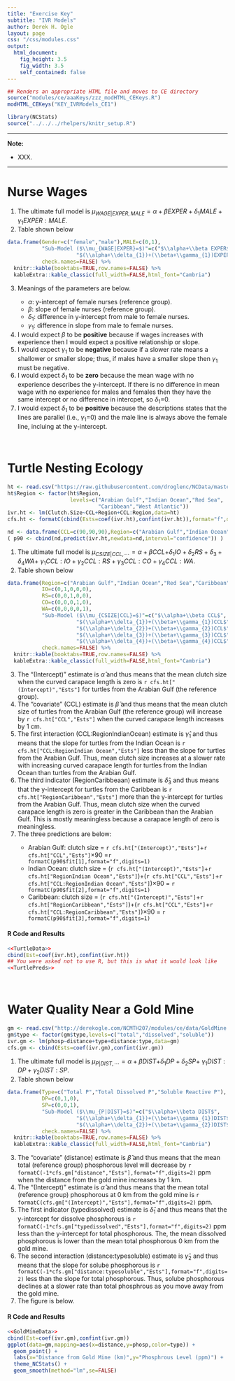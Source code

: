 ```yaml
---
title: "Exercise Key"
subtitle: "IVR Models"
author: Derek H. Ogle
layout: page
css: "/css/modules.css"
output:
  html_document:
    fig_height: 3.5
    fig_width: 3.5
    self_contained: false
---
```


```r
## Renders an appropriate HTML file and moves to CE directory
source("modules/ce/aaaKeys/zzz_modHTML_CEKeys.R")
modHTML_CEKeys("KEY_IVRModels_CE1")
```

```r
library(NCStats)
source("../../../rhelpers/knitr_setup.R")
```

----

<div class="alert alert-warning">
<strong>Note:</strong> 
<ul>
  <li>XXX.</li>
</ul>
</div>

----

# Nurse Wages

1. The ultimate full model is $\mu_{WAGE|EXPER,MALE} = \alpha+\beta EXPER+\delta_{1}MALE+\gamma_{1}EXPER:MALE$.
1. Table shown below

```r
data.frame(Gender=c("female","male"),MALE=c(0,1),
           "Sub-Model ($\\mu_{WAGE|EXPER}=$)"=c("$\\alpha+\\beta EXPER$",
                      "$(\\alpha+\\delta_{1})+(\\beta+\\gamma_{1})EXPER$"),
           check.names=FALSE) %>%
  knitr::kable(booktabs=TRUE,row.names=FALSE) %>%
  kableExtra::kable_classic(full_width=FALSE,html_font="Cambria")
```

<ol start="3">
  <li> Meanings of the parameters are below.</li>
    <ul>
      <li>$\alpha$: y-intercept of female nurses (reference group).
      <li>$\beta$: slope of female nurses (reference group).
      <li>$\delta_{1}$: difference in y-intercept from male to female nurses.
      <li>$\gamma_{1}$: difference in slope from male to female nurses.
    </ul>
  <li>I would expect $\beta$ to be <strong>positive</strong> because if wages increases with experience then I would expect a positive relationship or slope.</li>
  <li>I would expect $\gamma_{1}$ to be <strong>negative</strong> because if a slower rate means a shallower or smaller slope; thus, if males have a smaller slope then $\gamma_{1}$ must be negative.</li>
  <li>I would expect $\delta_{1}$ to be <strong>zero</strong> because the mean wage with no experience describes the y-intercept. If there is no difference in mean wage with no experience for males and females then they have the same intercept or no difference in intercpet, so $\delta_{1}$=0.</li>
  <li>I would expect $\delta_{1}$ to be <strong>positive</strong> because the descriptions states that the lines are parallel (i.e., $\gamma_{1}$=0) and the male line is always above the female line, incluing at the y-intercept.</li>
</ol>

&nbsp;

# Turtle Nesting Ecology
```r
ht <- read.csv("https://raw.githubusercontent.com/droglenc/NCData/master/HawksbillTurtles.csv")
ht$Region <- factor(ht$Region,
                    levels=c("Arabian Gulf","Indian Ocean","Red Sea",
                             "Caribbean","West Atlantic"))
ivr.ht <- lm(Clutch.Size~CCL+Region+CCL:Region,data=ht)
cfs.ht <- formatC(cbind(Ests=coef(ivr.ht),confint(ivr.ht)),format="f",digits=2)
```
```r
nd <- data.frame(CCL=c(90,90,90),Region=c("Arabian Gulf","Indian Ocean","Caribbean"))
( p90 <- cbind(nd,predict(ivr.ht,newdata=nd,interval="confidence")) )
```

1. The ultimate full model is $\mu_{CSIZE|CCL,\cdots} = \alpha+\beta CCL+$$\delta_{1}IO+\delta_{2}RS+\delta_{3}+\delta_{4}WA+$ $\gamma_{1}CCL:IO+\gamma_{2}CCL:RS+\gamma_{3}CCL:CO+\gamma_{4}CCL:WA$.
1. Table shown below

```r
data.frame(Region=c("Arabian Gulf","Indian Ocean","Red Sea","Caribbean","West Atlantic"),
           IO=c(0,1,0,0,0),
           RS=c(0,0,1,0,0),
           CO=c(0,0,0,1,0),
           WA=c(0,0,0,0,1),
           "Sub-Model ($\\mu_{CSIZE|CCL}=$)"=c("$\\alpha+\\beta CCL$",
                      "$(\\alpha+\\delta_{1})+(\\beta+\\gamma_{1})CCL$",
                      "$(\\alpha+\\delta_{2})+(\\beta+\\gamma_{2})CCL$",
                      "$(\\alpha+\\delta_{3})+(\\beta+\\gamma_{3})CCL$",
                      "$(\\alpha+\\delta_{4})+(\\beta+\\gamma_{4})CCL$"),
           check.names=FALSE) %>%
  knitr::kable(booktabs=TRUE,row.names=FALSE) %>%
  kableExtra::kable_classic(full_width=FALSE,html_font="Cambria")
```

<ol start="3">
<li>The "(Intercept)" estimate is $\hat{\alpha}$ and thus means that the mean clutch size when the curved carapace length is zero is `r cfs.ht["(Intercept)","Ests"]` for turtles from the Arabian Gulf (the reference group).</li>
<li>The "covariate" (CCL) estimate is $\hat{\beta}$ and thus means that the mean clutch size of turtles from the Arabian Gulf (the reference group) will increase by `r cfs.ht["CCL","Ests"]` when the curved carapace length increases by 1 cm.</li>
<li>The first interaction (CCL:RegionIndianOcean) estimate is $\hat{\gamma}_{1}$ and thus means that the slope for turtles from the Indian Ocean is `r cfs.ht["CCL:RegionIndian Ocean","Ests"]` less than the slope for turtles from the Arabian Gulf. Thus, mean clutch size increases at a slower rate with increasing curved carapace length for turtles from the Indian Ocean than turtles from the Arabian Gulf.</li>
<li>The third indicator (RegionCaribbeaan) estimate is $\hat{\delta}_{3}$ and thus means that the y-intercept for turtles from the Caribbean is `r cfs.ht["RegionCaribbean","Ests"]` more than the y-intercept for turtles from the Arabian Gulf. Thus, mean clutch size when the curved carapace length is zero is greater in the Caribbean than the Arabian Gulf. This is mostly meaningless because a carapace length of zero is meaningless.</li>
<li>The three predictions are below:</li>
<ul>
  <li>Arabian Gulf: clutch size = `r cfs.ht["(Intercept)","Ests"]`+`r cfs.ht["CCL","Ests"]`&times;90 =`r formatC(p90$fit[1],format="f",digits=1)`</li>
  <li>Indian Ocean: clutch size = (`r cfs.ht["(Intercept)","Ests"]`+`r cfs.ht["RegionIndian Ocean","Ests"]`)+(`r cfs.ht["CCL","Ests"]`+`r cfs.ht["CCL:RegionIndian Ocean","Ests"]`)&times;90 = `r formatC(p90$fit[2],format="f",digits=1)`</li>
  <li>Caribbean: clutch size = (`r cfs.ht["(Intercept)","Ests"]`+`r cfs.ht["RegionCaribbean","Ests"]`)+(`r cfs.ht["CCL","Ests"]`+`r cfs.ht["CCL:RegionCaribbean","Ests"]`)&times;90 = `r formatC(p90$fit[3],format="f",digits=1)`</li>
</ul>
</ol>

#### R Code and Results
```r
<<TurtleData>>
cbind(Est=coef(ivr.ht),confint(ivr.ht))
## You were asked not to use R, but this is what it would look like
<<TurtlePreds>>
```

&nbsp;

# Water Quality Near a Gold Mine
```r
gm <- read.csv("http://derekogle.com/NCMTH207/modules/ce/data/GoldMine.csv")
gm$type <- factor(gm$type,levels=c("total","dissolved","soluble"))
ivr.gm <- lm(phosp~distance+type+distance:type,data=gm)
cfs.gm <- cbind(Ests=coef(ivr.gm),confint(ivr.gm))
```

1. The ultimate full model is $\mu_{P|DIST,\cdots} = \alpha+\beta DIST+$$\delta_{1}DP+\delta_{2}SP+$ $\gamma_{1}DIST:DP+\gamma_{2}DIST:SP$.
1. Table shown below

```r
data.frame(Type=c("Total P","Total Dissolved P","Soluble Reactive P"),
           DP=c(0,1,0),
           SP=c(0,0,1),
           "Sub-Model ($\\mu_{P|DIST}=$)"=c("$\\alpha+\\beta DIST$",
                      "$(\\alpha+\\delta_{1})+(\\beta+\\gamma_{1})DIST$",
                      "$(\\alpha+\\delta_{2})+(\\beta+\\gamma_{2})DIST$"),
           check.names=FALSE) %>%
  knitr::kable(booktabs=TRUE,row.names=FALSE) %>%
  kableExtra::kable_classic(full_width=FALSE,html_font="Cambria")
```

<ol start="3">
<li>The "covariate" (distance) estimate is $\hat{\beta}$ and thus means that the mean total (reference group) phosphorous level will decrease by `r formatC(-1*cfs.gm["distance","Ests"],format="f",digits=2)` ppm when the distance from the gold mine increases by 1 km.</li>
<li>The "(Intercept)" estimate is $\hat{\alpha}$ and thus means that the mean total (reference group) phosphorous at 0 km from the gold mine is `r formatC(cfs.gm["(Intercept)","Ests"],format="f",digits=2)` ppm.</li>
<li>The first indicator (typedissolved) estimate is $\hat{\delta}_{1}$ and thus means that the y-intercept for dissolve phosphorous is `r formatC(-1*cfs.gm["typedissolved","Ests"],format="f",digits=2)` ppm less than the y-intercept for total phosphorous. The, the mean dissolved phosphorous is lower than the mean total phosphorous 0 km from the gold mine.
<li>The second interaction (distance:typesoluble) estimate is $\hat{\gamma}_{2}$ and thus means that the slope for solube phosphorous is `r formatC(-1*cfs.gm["distance:typesoluble","Ests"],format="f",digits=2)` less than the slope for total phosphorous. Thus, solube phosphorous declines at a slower rate than total phosphrous as you move away from the gold mine.</li>
<li>The figure is below.</li>
</ol>

#### R Code and Results
```r
<<GoldMineData>>
cbind(Est=coef(ivr.gm),confint(ivr.gm))
ggplot(data=gm,mapping=aes(x=distance,y=phosp,color=type)) +  
  geom_point() +  
  labs(x="Distance from Gold Mine (km)",y="Phosphrous Level (ppm)") +  
  theme_NCStats() +  
  geom_smooth(method="lm",se=FALSE)
```
